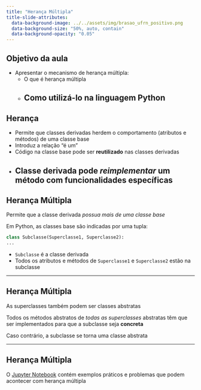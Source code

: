 ```yaml
---
title: "Herança Múltipla"
title-slide-attributes:
  data-background-image: ../../assets/img/brasao_ufrn_positivo.png
  data-background-size: "50%, auto, contain"
  data-background-opacity: "0.05"
---
```


## Objetivo da aula

- Apresentar o mecanismo de herança múltipla:
    - O que é herança múltipla
    - Como utilizá-lo na linguagem Python
---

## Herança

- Permite que classes derivadas herdem o comportamento
  (atributos e métodos) de uma classe base
- Introduz a relação "é um"
- Código na classe base pode ser __reutilizado__ nas classes derivadas
- Classe derivada pode _reimplementar_ um método com funcionalidades específicas
---

## Herança Múltipla

Permite que a classe derivada _possua mais de uma classe base_

Em Python, as classes base são indicadas por uma tupla:

```python
class Subclasse(Superclasse1, Superclasse2):
...
```

- ```Subclasse``` é a classe derivada
- Todos os atributos e métodos de ```Superclasse1```
  e ```Superclasse2``` estão na subclasse

--- 

## Herança Múltipla

As superclasses também podem ser classes abstratas

Todos os métodos abstratos de _todas as superclasses_
abstratas têm que ser implementados para que a subclasse
seja __concreta__

 Caso contrário, a subclasse se torna uma classe abstrata

---

## Herança Múltipla

O [Jupyter Notebook](11-Heranca-Multipla.ipynb)
contém exemplos práticos e problemas que podem
acontecer com herança múltipla

